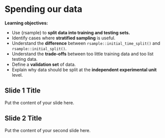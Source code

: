 # Spending our data

**Learning objectives:**

- Use {rsample} to **split data into training and testing sets.**
- Identify cases where **stratified sampling** is useful.
- Understand the **difference** between `rsample::initial_time_split()` and `rsample::initial_split()`.
- Understand the **trade-offs** between too little training data and too list testing data.
- Define a **validation set** of data.
- Explain why data should be split at the **independent experimental unit** level.

## Slide 1 Title

Put the content of your slide here.

## Slide 2 Title

Put the content of your second slide here.
